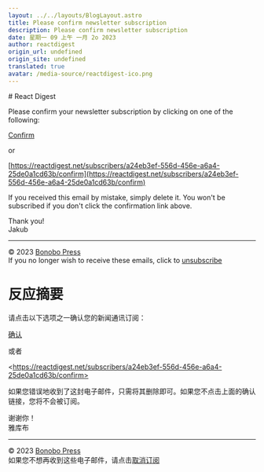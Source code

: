 ```yaml
---
layout: ../../layouts/BlogLayout.astro
title: Please confirm newsletter subscription
description: Please confirm newsletter subscription
date: 星期一 09 上午 一月 2o 2023
author: reactdigest
origin_url: undefined
origin_site: undefined
translated: true
avatar: /media-source/reactdigest-ico.png
---
```



<Reference client:only="react" title="Please confirm newsletter subscription" url="undefined" />

<Detail client:only="react">
	# React Digest

Please confirm your newsletter subscription by clicking on one of the following:

[Confirm](https://reactdigest.net/subscribers/a24eb3ef-556d-456e-a6a4-25de0a1cd63b/confirm)

or

[https://reactdigest.net/subscribers/a24eb3ef-556d-456e-a6a4-25de0a1cd63b/confirm](https://reactdigest.net/subscribers/a24eb3ef-556d-456e-a6a4-25de0a1cd63b/confirm)

If you received this email by mistake, simply delete it. You won't be subscribed if you don't click the confirmation link above.

Thank you!  
Jakub

* * *

© 2023 [Bonobo Press](https://bonobopress.com/)  
If you no longer wish to receive these emails, click to [unsubscribe](https://reactdigest.net/subscribers/a24eb3ef-556d-456e-a6a4-25de0a1cd63b/unsubscribe)
</Detail>

# 反应摘要

请点击以下选项之一确认您的新闻通讯订阅：

[确认](https://reactdigest.net/subscribers/a24eb3ef-556d-456e-a6a4-25de0a1cd63b/confirm)

或者

&lt;https://reactdigest.net/subscribers/a24eb3ef-556d-456e-a6a4-25de0a1cd63b/confirm>

如果您错误地收到了这封电子邮件，只需将其删除即可。如果您不点击上面的确认链接，您将不会被订阅。

谢谢你！\
雅库布

***

© 2023 [Bonobo Press](https://bonobopress.com/)\
如果您不想再收到这些电子邮件，请点击[取消订阅](https://reactdigest.net/subscribers/a24eb3ef-556d-456e-a6a4-25de0a1cd63b/unsubscribe)


